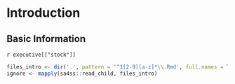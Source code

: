 # Introduction

## Basic Information
`r executive[["stock"]]`


```r
files_intro <- dir('.', pattern = '^1[2-9][a-z]*\\.Rmd', full.names = TRUE)
ignore <- mapply(sa4ss::read_child, files_intro)
```

